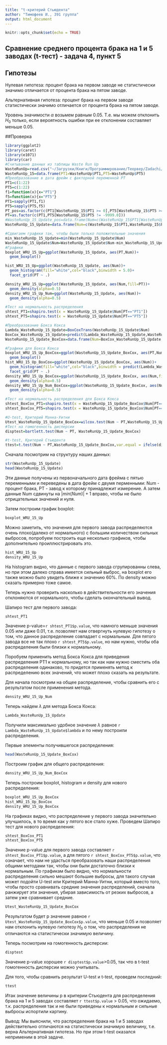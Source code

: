 ```yaml
---
title: "t-критерий Стьюдента"
author: "Тимофеев И., 391 группа"
output: html_document
---
```


```r
knitr::opts_chunk$set(echo = TRUE)
```

## Сравнение среднего процента брака на 1 и 5 заводах (t-тест) - задача 4, пункт 5
## Гипотезы
Нулевая гипотеза: процент брака на первом заводе не статистически значимо отличается от процента брака на пятом заводе.

Альтернативная гипотеза: процент брака на первом заводе статистически значимо отличается от процента брака на пятом заводе.

Уровень значимости $\alpha$ возьмем равным 0.05. Т.е. мы можем отклонить $H_0$ только, если вероятность ошибки при ее отклонении составляет меньше 0.05.

##Проверка
```r
library(ggplot2)
library(caret)
library(e1071)
library(car)
#Считывание данных из таблицы Waste Run Up
WasteRunUp=read.csv("~/Загрузки/Книги/Программирование/Теорвер/Zadachi/Waste Run Up/Waste Run Up_data2.csv",dec=",")
WasteRunUp_15=data.frame(PT1=WasteRunUp$PT1,PT5=WasteRunUp$PT5)
#Преобразование в дата фрейм с факторной переменной PT
PT1=c(1:22)
PT5=c(1:22)
f1=function(x){x="PT1"}
f5=function(x){x="PT5"}
PT1=sapply(PT1,f1)
PT5=sapply(PT5,f5)
PT_pos=as.factor(c(PT1[WasteRunUp_15$PT1 >= 0],PT5[WasteRunUp_15$PT5 >= 0]))
PT=as.factor(c(PT1,PT5[WasteRunUp_15$PT5 != -9999.0]))
#WasteRunUp_15_Update_pos=data.frame(Num=c(WasteRunUp_15$PT1[WasteRunUp_15$PT1 >= 0],WasteRunUp_15$PT5[WasteRunUp_15$PT5 >= 0]),PT=PT_pos)
WasteRunUp_15_Update=data.frame(Num=c(WasteRunUp_15$PT1,WasteRunUp_15$PT5[WasteRunUp_15$PT5 != -9999.0]),PT=PT)

#Сдвигаем графики так, чтобы были только положительные значения
min_WasteRunUp_15_Update=min(WasteRunUp_15_Update$Num)
WasteRunUp_15_Update$Num=WasteRunUp_15_Update$Num-min_WasteRunUp_15_Update+1
#Графики
boxplot_WRU_15_Up=ggplot(WasteRunUp_15_Update, aes(PT,Num))+
  geom_boxplot()

hist_WRU_15_Up=ggplot(WasteRunUp_15_Update, aes(Num))+
  geom_histogram(fill="white",col="black",binwidth = 5.0)+
  facet_grid(PT ~ .)

density_WRU_15_Up=ggplot(WasteRunUp_15_Update, aes(Num,fill=PT))+
  geom_density(alpha=0.5)
density_WRU_15_Up_Num=ggplot(WasteRunUp_15_Update, aes(Num))+
  geom_density(alpha=0.5)

#Тест на нормальность распределения
shtest_PT1=shapiro.test(x = WasteRunUp_15_Update$Num[PT=="PT1"])
shtest_PT5=shapiro.test(x = WasteRunUp_15_Update$Num[PT=="PT5"])

#Преобразование Бокса Кокса
Lambda_WasteRunUp_15_Update=BoxCoxTrans(WasteRunUp_15_Update$Num)
BoxCox_WasteRunUp_15_Update=predict(Lambda_WasteRunUp_15_Update,WasteRunUp_15_Update$Num)
WasteRunUp_15_Update_BoxCox=data.frame(Num=BoxCox_WasteRunUp_15_Update,PT=WasteRunUp_15_Update$PT)

#Графики для Бокса Кокса
boxplot_WRU_15_Up_BoxCox=ggplot(WasteRunUp_15_Update_BoxCox, aes(PT,Num))+
  geom_boxplot()
hist_WRU_15_Up_BoxCox=ggplot(WasteRunUp_15_Update_BoxCox, aes(Num))+
  geom_histogram(fill="white",col="black",binwidth = predict(Lambda_WasteRunUp_15_Update,5.0))+
  facet_grid(PT ~ .)
density_WRU_15_Up_BoxCox=ggplot(WasteRunUp_15_Update_BoxCox, aes(Num,fill=PT))+
  geom_density(alpha=0.5)
density_WRU_15_Up_Num_BoxCox=ggplot(WasteRunUp_15_Update_BoxCox, aes(Num))+
  geom_density(alpha=0.5)

#Тест на нормальность распределения для Бокса Кокса
shtest_BoxCox_PT1=shapiro.test(x = WasteRunUp_15_Update_BoxCox$Num[PT=="PT1"])
shtest_BoxCox_PT5=shapiro.test(x = WasteRunUp_15_Update_BoxCox$Num[PT=="PT5"])

#U-test, Критерий Манна-Уитни
Utest_WasteRunUp_15_Update_BoxCox=wilcox.test(Num ~ PT,WasteRunUp_15_Update_BoxCox, paired = FALSE)
#Тест на гомогенность дисперсии
disptest=bartlett.test(Num ~ PT, WasteRunUp_15_Update_BoxCox)

#t-test, Критерий Стьюдента
ttest=t.test(Num ~ PT,WasteRunUp_15_Update_BoxCox,var.equal = ifelse(disptest$p.value>=0.05,T,F))
```

Сначала посмотрим на структуру наших данных:
```r
str(WasteRunUp_15_Update)
head(WasteRunUp_15_Update)
```
Эти данные получены из первоначального дата фрейма с пятью переменными и переведены в дата фрейм с двумя перменными: Num - процент брака, PT - завод к которому принадлежит измерение. А затем данные Num сдвинуты на $|min(Num)|+1$ вправо, чтобы не было отрицательных значений и нуля.

Затем построим график boxplot:
```r
boxplot_WRU_15_Up
```
Можно заметить, что значения для первого завода распределяются очень плохо(далеко от нормального) с большим количеством сильных выбросов, попробуем построить еще несколько графиков, чтобы дополнительно проиллюстрировать это.
```r
hist_WRU_15_Up
density_WRU_15_Up
```
На histogram видно, что данные с первого завода сгрупированны слева, но при этом далеко справа имеется сильный выброс, на boxplot его также можно было увидеть ближе к значению 60%. По density можно сказать примерно тоже самое.

Теперь нужно проверить насколько в действительности его значения отклоняются от нормального, чтобы сделать окончательный вывод.

Шапиро тест для первого завода:
```r
shtest_PT1
```
Значение p-value=`r shtest_PT1$p.value`, что намного меньше значения 0.05 или даже 0.01, т.е. позволяет нам отвергнуть нулевую гипотезу о том, что данное распределение совпадает с нормальным. Для пятого завода все не так плохо `r shtest_PT5$p.value`, но нам нужно, чтобы оба распределения были близки к нормальному.

Поробуем применить метод Бокса Кокса для приведения распределения PT1 к нормальному, но так как нам нужно сместить оба распределения одинаково, то придется применять метод к распределению всех значений, что может плохо сказать на результате.

Для начала посмотрим на общее распределение, чтобы сравнить его с результатом после применения метода.
```r
density_WRU_15_Up_Num
```

Теперь найдем $\lambda$ для метода Бокса Кокса:
```r
Lambda_WasteRunUp_15_Update
```

Получили максимально удобное значение $\lambda$ равное `r Lambda_WasteRunUp_15_Update$lambda` и по нему построили распределения.

Первые элементы получившегося распределения:
```r
head(WasteRunUp_15_Update_BoxCox)
```

Построим график для общего распределения:
```r
density_WRU_15_Up_Num_BoxCox
```

Теперь построим boxplot, histogram и density для нового распределения:
```r
boxplot_WRU_15_Up_BoxCox
hist_WRU_15_Up_BoxCox
density_WRU_15_Up_BoxCox
```
На графиках видно, что распределение у первого завода значительно улучшилось, в то время как у пятого все стало хуже.
Проведем Шапиро тест для нового распределения:
```r
shtest_BoxCox_PT1
shtest_BoxCox_PT5
```
Значение p-value для первого завода составляет `r shtest_BoxCox_PT1$p.value`, а для пятого `r shtest_BoxCox_PT5$p.value`, что означает, что нам не удасться преобразовать наши распределения общими методами так, чтобы они были достаточно близки к нормальным.
По графикам было видно, что нормальности распределения сильно мешают большие выбросы, для такого случая может подойти U-test или Критерий Манна-Уитни, который вместо того, чтобы просто сравнивать средние значения распределений, сначала ранжирует эти значения, убирая зависимость от резких выбросов, а затем уже сравнивает средние.
```r
Utest_WasteRunUp_15_Update_BoxCox
```
Результатом будет p значение равное `r Utest_WasteRunUp_15_Update_BoxCox$p.value`, что меньше 0.05 и позволяет нам отклонить нулевую гипотезу $H_0$ о том, что распределения не отличаются на статистически значимую величину.

Теперь посмотрим на гомогенность дисперсии:
```r
disptest
```
Значение p-value хорошее `r disptest$p.value`>0.05, так что в t-test гомогенность дисперсии можно учитывать.

Для того, чтобы сравнить результат U-test и t-test, проведем последний:
```r
ttest
```
Итак значение величины p в критерии Стьюдента для распределения брака на 1 и 5 заводах составляет `r ttest$p.value` > 0.05, что ожидаемо, т.к. распределения так и не были приведены к нормальным и сильные выбросы испортили картину.

Вывод: Мы выяснили, что распределения брака на 1 и 5 заводах действительно отличаются на статистически значимую величину, т.е. верна Альтернативная гипотеза. Но при этом t-test оказался неприменим в этой задаче.